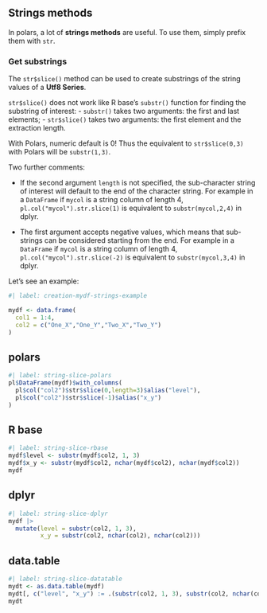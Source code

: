 ## Strings methods

In polars, a lot of **strings methods** are useful.
To use them, simply prefix them with `str`.

### Get substrings

The `str$slice()` method can be used to create substrings of the string values 
of a **Utf8 Series**.  

`str$slice()` does not work like R base's `substr()` function for finding the substring of interest:
- `substr()` takes two arguments: the first and last elements;
- `str$slice()` takes two arguments: the first element and the extraction length.

::: {.callout-important}
With Polars, numeric default is 0! Thus the equivalent to `str$slice(0,3)` with Polars will be `substr(1,3)`.
:::

Two further comments:  

- If the second argument `length` is not specified, the sub-character string of interest will default to the end of the character string. For example in a `DataFrame` if `mycol` is a string column of length 4, `pl.col("mycol").str.slice(1)` is equivalent to `substr(mycol,2,4)` in dplyr.

- The first argument accepts negative values, which means that sub-strings can be considered starting from the end. For example in a `DataFrame` if `mycol` is a string column of length 4, `pl.col("mycol").str.slice(-2)` is equivalent to `substr(mycol,3,4)` in dplyr.

Let's see an example:

```r
#| label: creation-mydf-strings-example

mydf <- data.frame(
  col1 = 1:4,
  col2 = c("One_X","One_Y","Two_X","Two_Y")
)
```

::: {.panel-tabset}
## polars

```r
#| label: string-slice-polars
pl$DataFrame(mydf)$with_columns(
  pl$col("col2")$str$slice(0,length=3)$alias("level"),
  pl$col("col2")$str$slice(-1)$alias("x_y")
)
```

## R base

```r
#| label: string-slice-rbase
mydf$level <- substr(mydf$col2, 1, 3)
mydf$x_y <- substr(mydf$col2, nchar(mydf$col2), nchar(mydf$col2))
mydf
```

## dplyr

```r
#| label: string-slice-dplyr
mydf |>
  mutate(level = substr(col2, 1, 3),
         x_y = substr(col2, nchar(col2), nchar(col2)))
```

## data.table

```r
#| label: string-slice-datatable
mydt <- as.data.table(mydf) 
mydt[, c("level", "x_y") := .(substr(col2, 1, 3), substr(col2, nchar(col2), nchar(col2)))]
mydt
```
:::
